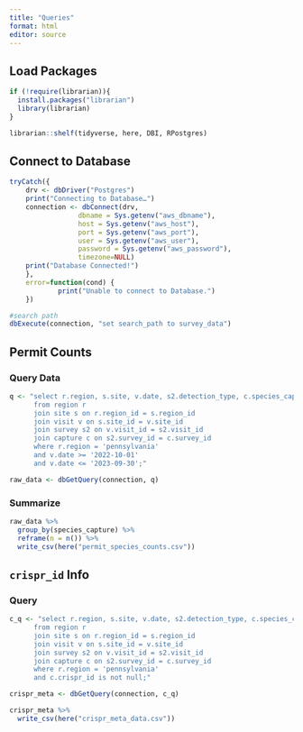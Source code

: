 ```yaml
---
title: "Queries"
format: html
editor: source
---
```


## Load Packages
```r

if (!require(librarian)){
  install.packages("librarian")
  library(librarian)
}

librarian::shelf(tidyverse, here, DBI, RPostgres)

```

## Connect to Database
```r

tryCatch({
    drv <- dbDriver("Postgres")
    print("Connecting to Database…")
    connection <- dbConnect(drv,
                 dbname = Sys.getenv("aws_dbname"),
                 host = Sys.getenv("aws_host"),
                 port = Sys.getenv("aws_port"),
                 user = Sys.getenv("aws_user"),
                 password = Sys.getenv("aws_password"),
                 timezone=NULL)
    print("Database Connected!")
    },
    error=function(cond) {
            print("Unable to connect to Database.")
    })

#search path
dbExecute(connection, "set search_path to survey_data")

```

## Permit Counts

### Query Data
```r

q <- "select r.region, s.site, v.date, s2.detection_type, c.species_capture
      from region r
      join site s on r.region_id = s.region_id
      join visit v on s.site_id = v.site_id
      join survey s2 on v.visit_id = s2.visit_id
      join capture c on s2.survey_id = c.survey_id
      where r.region = 'pennsylvania'
      and v.date >= '2022-10-01'
      and v.date <= '2023-09-30';"

raw_data <- dbGetQuery(connection, q)


```

### Summarize 
```r

raw_data %>% 
  group_by(species_capture) %>% 
  reframe(n = n()) %>% 
  write_csv(here("permit_species_counts.csv"))

```
## `crispr_id` Info

### Query
```r

c_q <- "select r.region, s.site, v.date, s2.detection_type, c.species_capture, c.bd_swab_id, c.crispr_id
      from region r
      join site s on r.region_id = s.region_id
      join visit v on s.site_id = v.site_id
      join survey s2 on v.visit_id = s2.visit_id
      join capture c on s2.survey_id = c.survey_id
      where r.region = 'pennsylvania'
      and c.crispr_id is not null;"

crispr_meta <- dbGetQuery(connection, c_q)

```

```r

crispr_meta %>% 
  write_csv(here("crispr_meta_data.csv"))
  
```

